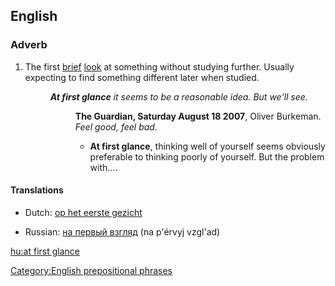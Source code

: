 ==English==
{{see|at a glance|glance}}

===Adverb===
{{en-adv|pos=[[at]] [[first]] [[glance]]|-}}

# The first [[brief]] [[look]] at something without studying further. Usually expecting to find something different later when studied.
#:'''''At first glance''' it seems to be a reasonable idea. But we'll see.''
#::'''The Guardian, Saturday August 18 2007''',  Oliver Burkeman. ''Feel good, feel bad.''
#::*'''At first glance''', thinking well of yourself seems obviously preferable to thinking poorly of yourself. But the problem with....

====Translations====
{{top}}
*Dutch: [[op het eerste gezicht]]
{{mid}}
*Russian: [[на первый взгляд]] (na p'érvyj vzgl'ad)
{{bottom}}

[[Category:English prepositional phrases]]

[[hu:at first glance]]
